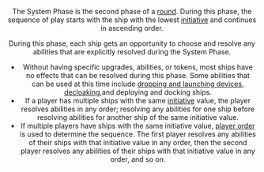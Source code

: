 <Header title="System Phase" />

The System Phase is the second phase of a [round](/article/Round). During this phase, the
sequence of play starts with the ship with the lowest [initiative](/article/Initiative) and continues in
ascending order.

During this phase, each ship gets an opportunity to choose and resolve any
abilities that are explicitly resolved during the System Phase.

- Without having specific upgrades, abilities, or tokens, most ships have no
  effects that can be resolved during this phase. Some abilities that can be
  used at this time include [dropping and launching devices](/article/Deploy), [decloaking](/article/Cloak),and
  deploying and docking ships.
- If a player has multiple ships with the same [initiative](/article/Initiative) value, the player
  resolves abilities in any order; resolving any abilities for one ship before
  resolving abilities for another ship of the same initiative value.
- If multiple players have ships with the same initiative value, [player order](/article/Player_Order) is
  used to determine the sequence. The first player resolves any abilities of their
  ships with that initiative value in any order, then the second player resolves
  any abilities of their ships with that initiative value in any order, and so on.
